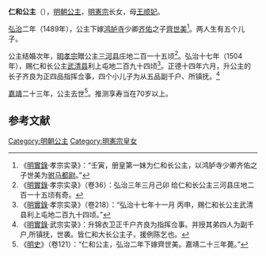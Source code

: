 {{東亞女性歷史人物
| 名稱=仁和公主
| 身份=[[明朝|明朝]]公主
| 畫像=
| 說明=
| 姓=朱
| 名=
| 封爵=[[公主|公主]]
| 位號=
| 封號=仁和公主，仁和长公主，仁和大长公主
| 出生年=
| 逝世年=1544年
| 子=齐良，齐某，齐某，齐某，齐某
| 墳墓=
| 父親=[[明憲宗|明憲宗]]
| 同胞兄弟=
| 母親=[[王顺妃_(明宪宗)|王顺妃]]
|}}
'''仁和公主'''（{{bd|1470年代|？|1544年|catIdx=Z}}），[[明朝|明朝]][[公主|公主]]，[[明憲宗|明憲宗]]长女，母[[王顺妃_(明宪宗)|王顺妃]]。

[[弘治_(明朝)|弘治]]二年（1489年），公主下嫁[[鸿胪寺|鸿胪寺]]少卿[[齐佑|齐佑]]之子[[齊世美|齊世美]]<ref>《[[明實錄|明實錄]]·孝宗实录》：“壬寅，册皇第一妹为仁和长公主，以鸿胪寺少卿齐佑之子世美为[[驸马都尉|驸马都尉]]。”</ref>。两人生有五个儿子。

公主结婚次年，[[明孝宗|明孝宗]]贈公主[[三河县|三河县]]庄地二百一十五顷<ref>《[[明實錄|明實錄]]·孝宗实录》（卷36）：弘治三年三月己卯 给仁和长公主三河县庄地二百一十五顷有奇。</ref>。弘治十七年（1504年），赐仁和长公主[[武清县|武清县]]利上屯地二百九十四顷<ref>《[[明實錄|明實錄]]·孝宗实录》（卷218）：“弘治十七年十一月 丙申，赐仁和长公主武清县利上屯地二百九十四顷。”</ref>。正德十四年六月，升公主的长子齐良为正四品指挥佥事，四个小儿子为从五品副千户、所镇抚。<ref>《[[明實錄|明實錄]]·武宗实录》：升锦衣卫正千户齐良为指挥佥事。并授其弟四人为副千户,所镇抚，世袭。皆仁和大长公主子，援例陈乞也。</ref>

[[嘉靖|嘉靖]]二十三年，公主去世<ref>《[[明史|明史]]》（卷121）：“仁和公主，弘治二年下嫁齊世美。嘉靖二十三年薨。”</ref>。推测享寿当在70岁以上。

==参考文献==
<div class="references-small">
<references></references>
</div>

{{明宪宗皇室}}
{{明朝人物小作品}}

[[Category:明朝公主|Category:明朝公主]]
[[Category:明憲宗皇女|Category:明憲宗皇女]]